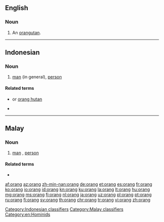 ==English==

===Noun===
{{en-noun}}

# An [[orangutan]].

----

==Indonesian==

===Noun===
{{head|id|noun}}

# [[man]] (in general), [[person]]

====Related terms====
* {{l|id|orang utan}} or [[orang hutan]]
* {{l|id|seorang}}

[[Category:Indonesian classifiers]]

----

==Malay==

===Noun===
{{ms-noun|j=اورڠ}}

# [[man]] {{qualifier|in general}}, [[person]]

====Related terms====
* {{l|ms|orang utan}}

[[Category:Malay classifiers]]
[[Category:en:Hominids]]

[[af:orang]]
[[az:orang]]
[[zh-min-nan:orang]]
[[de:orang]]
[[et:orang]]
[[es:orang]]
[[fr:orang]]
[[ko:orang]]
[[io:orang]]
[[id:orang]]
[[kn:orang]]
[[ku:orang]]
[[la:orang]]
[[lt:orang]]
[[hu:orang]]
[[mg:orang]]
[[ms:orang]]
[[fj:orang]]
[[nl:orang]]
[[ja:orang]]
[[uz:orang]]
[[pl:orang]]
[[pt:orang]]
[[ru:orang]]
[[fi:orang]]
[[sv:orang]]
[[th:orang]]
[[chr:orang]]
[[tr:orang]]
[[vi:orang]]
[[zh:orang]]